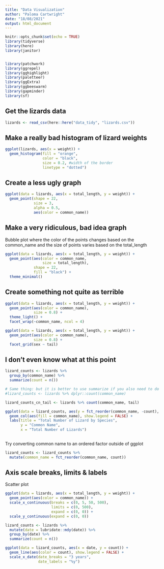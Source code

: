 ```yaml
---
title: "Data Visualization"
author: "Paloma Cartwright"
date: "18/08/2021"
output: html_document
---
```


```r
knitr::opts_chunk$set(echo = TRUE)
library(tidyverse)
library(here)
library(janitor)


library(patchwork)
library(ggrepel)
library(gghighlight)
library(paletteer)
library(ggExtra)
library(ggbeeswarm)
library(gapminder)
library(sf)

```

## Get the lizards data 

```r
lizards <- read_csv(here::here("data_tidy", "lizards.csv"))
```

## Make a really bad histogram of lizard weights 
```r
ggplot(lizards, aes(x = weight)) +
  geom_histogram(fill = "orange", 
                 color = "black", 
                 size = 0.2, #width of the border 
                 linetype = "dotted")
```
## Create a less ugly graph 

```r

ggplot(data = lizards, aes(x = total_length, y = weight)) + 
  geom_point(shape = 22, 
             size = 3,
             alpha = 0.5,
             aes(color = common_name))

```

## Make a very ridiculous, bad idea graph 

Bubble plot where the color of the points changes based on the common_name and the size of points varies based on the total_length 

```r

ggplot(data = lizards, aes(x = total_length, y = weight)) +
  geom_point(aes(color = common_name, 
                 size = total_length), 
             shape = 22, 
             fill = "black") + 
  theme_minimal()

```


## Create something not quite as terrible 

```r
ggplot(data = lizards, aes(x = total_length, y = weight)) +
  geom_point(aes(color = common_name), 
             size = 0.8) +
  theme_light() + 
  facet_wrap(~common_name, ncol = 4)
```

```r
ggplot(data = lizards, aes(x = total_length, y = weight)) +
  geom_point(aes(color = common_name), 
             size = 0.8) + 
  facet_grid(sex ~ tail)
```

## I don't even know what at this point 

```r
lizard_counts <- lizards %>% 
  group_by(common_name) %>% 
  summarize(count = n())

# Same thing: but it is better to use summarize if you also need to do mean, std and other stuff 
#lizard_counts <- lizards %>% dplyr::count(common_name)

lizard_counts_cn_tail <- lizards %>% count(common_name, tail)
```


```r

ggplot(data = lizard_counts, aes(y = fct_reorder(common_name, -count), x = count)) +
  geom_col(aes(fill = common_name), show.legend = FALSE) +
  labs(title = "Total Number of Lizard by Species", 
       y = "Common Name", 
       x = "Total Number of Lizards")
  

```

Try converting common name to an ordered factor outside of ggplot

```r
lizard_counts <- lizard_counts %>% 
  mutate(common_name = fct_reorder(common_name, count))

```


## Axis scale breaks, limits & labels 


Scatter plot 
```r

ggplot(data = lizards, aes(x = total_length, y = weight)) +
  geom_point(aes(color = common_name)) +
  scale_x_continuous(breaks = c(0, 5, 50, 500), 
                     limits = c(0, 500), 
                     expand = c(0, 0)) +
  scale_y_continuous(expand = c(0, 0))
```

```r
lizard_counts <- lizards %>% 
  mutate(date = lubridate::mdy(date)) %>% 
  group_by(date) %>% 
  summarize(count = n())


```

```r
ggplot(data = lizard_counts, aes(x = date, y = count)) +
  geom_line(aes(color = count), show.legend = FALSE) +
  scale_x_date(date_breaks = "3 years", 
               date_labels = "%y")
```

